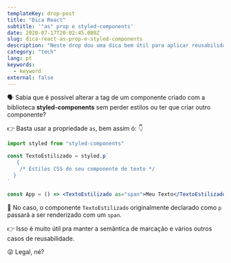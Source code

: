 ```yaml
---
templateKey: drop-post
title: "Dica React"
subtitle: '"as" prop e styled-components'
date: 2020-07-17T20:02:45.080Z
slug: dica-react-as-prop-e-styled-components
description: "Neste drop dou uma dica bem útil para aplicar reusabilidade em nossos projetos através da biblioteca styled-components. Confere lá."
category: "tech"
lang: pt
keywords:
  - keyword
external: false
---
```



<Drop>

🗣 Sabia que é possível alterar a tag de um componente criado com a biblioteca **styled-components** sem perder estilos ou ter que criar outro componente?

👉 Basta usar a propriedade `as`, bem assim ó: 👇

```jsx
import styled from "styled-components"

const TextoEstilizado = styled.p`
   {
    /* Estilos CSS do seu componente de texto */
  }
`

const App = () => <TextoEstilizado as="span">Meu Texto</TextoEstilizado>
```

🎨 No caso, o componente `TextoEstilizado` originalmente declarado como `p` passará a ser renderizado com um `span`.

👉 Isso é muito útil pra manter a semântica de marcação e vários outros casos de reusabilidade.

😜 Legal, né?

</Drop>
